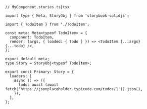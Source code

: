 ```tsx
// MyComponent.stories.ts|tsx

import type { Meta, StoryObj } from 'storybook-solidjs';

import { TodoItem } from './TodoItem';

const meta: Meta<typeof TodoItem> = {
  component: TodoItem,
  render: (args, { loaded: { todo } }) => <TodoItem {...args} {...todo} />,
};

export default meta;
type Story = StoryObj<typeof TodoItem>;

export const Primary: Story = {
  loaders: [
    async () => ({
      todo: await (await fetch('https://jsonplaceholder.typicode.com/todos/1')).json(),
    }),
  ],
};
```
